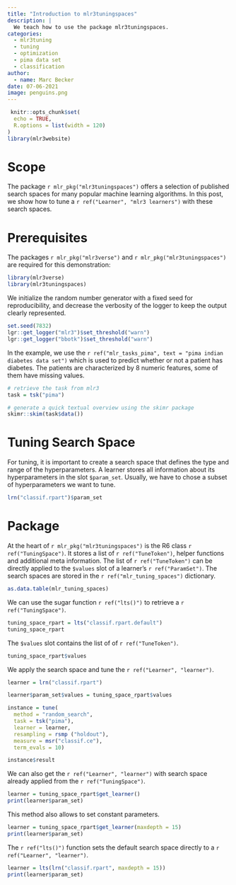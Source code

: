 ```yaml
---
title: "Introduction to mlr3tuningspaces"
description: |
  We teach how to use the package mlr3tuningspaces.
categories:
  - mlr3tuning
  - tuning
  - optimization
  - pima data set
  - classification
author:
  - name: Marc Becker
date: 07-06-2021
image: penguins.png
---
```


```r
 knitr::opts_chunk$set(
  echo = TRUE,
  R.options = list(width = 120)
)
library(mlr3website)
```

# Scope

The package `r mlr_pkg("mlr3tuningspaces")` offers a selection of published search spaces for many popular machine learning algorithms.
In this post, we show how to tune a `r ref("Learner", "mlr3 learners")` with these search spaces.

# Prerequisites

The packages `r mlr_pkg("mlr3verse")` and `r mlr_pkg("mlr3tuningspaces")` are required for this demonstration:

```r
library(mlr3verse)
library(mlr3tuningspaces)
```

We initialize the random number generator with a fixed seed for reproducibility, and decrease the verbosity of the logger to keep the output clearly represented.

```r
set.seed(7832)
lgr::get_logger("mlr3")$set_threshold("warn")
lgr::get_logger("bbotk")$set_threshold("warn")
```

In the example, we use the `r ref("mlr_tasks_pima", text = "pima indian diabetes data set")` which is used to predict whether or not a patient has diabetes.
The patients are characterized by 8 numeric features, some of them have missing values.

```r
# retrieve the task from mlr3
task = tsk("pima")

# generate a quick textual overview using the skimr package
skimr::skim(task$data())
```

# Tuning Search Space

For tuning, it is important to create a search space that defines the type and range of the hyperparameters.
A learner stores all information about its hyperparameters in the slot `$param_set`.
Usually, we have to chose a subset of hyperparameters we want to tune.

```r
lrn("classif.rpart")$param_set
```

# Package

At the heart of `r mlr_pkg("mlr3tuningspaces")` is the R6 class `r ref("TuningSpace")`.
It stores a list of `r ref("TuneToken")`, helper functions and additional meta information.
The list of `r ref("TuneToken")` can be directly applied to the `$values` slot of a learner's `r ref("ParamSet")`.
The search spaces are stored in the `r ref("mlr_tuning_spaces")` dictionary.

```r
as.data.table(mlr_tuning_spaces)
```

We can use the sugar function `r ref("lts()")` to retrieve a `r ref("TuningSpace")`.

```r
tuning_space_rpart = lts("classif.rpart.default")
tuning_space_rpart
```

The `$values` slot contains the list of of `r ref("TuneToken")`.

```r
tuning_space_rpart$values
```

We apply the search space and tune the `r ref("Learner", "learner")`.

```r
learner = lrn("classif.rpart")

learner$param_set$values = tuning_space_rpart$values

instance = tune(
  method = "random_search",
  task = tsk("pima"),
  learner = learner,
  resampling = rsmp ("holdout"),
  measure = msr("classif.ce"),
  term_evals = 10)

instance$result
```

We can also get the `r ref("Learner", "learner")` with search space already applied from the `r ref("TuningSpace")`.

```r
learner = tuning_space_rpart$get_learner()
print(learner$param_set)
```

This method also allows to set constant parameters.

```r
learner = tuning_space_rpart$get_learner(maxdepth = 15)
print(learner$param_set)
```

The `r ref("lts()")` function sets the default search space directly to a `r ref("Learner", "learner")`.

```r
learner = lts(lrn("classif.rpart", maxdepth = 15))
print(learner$param_set)
```
